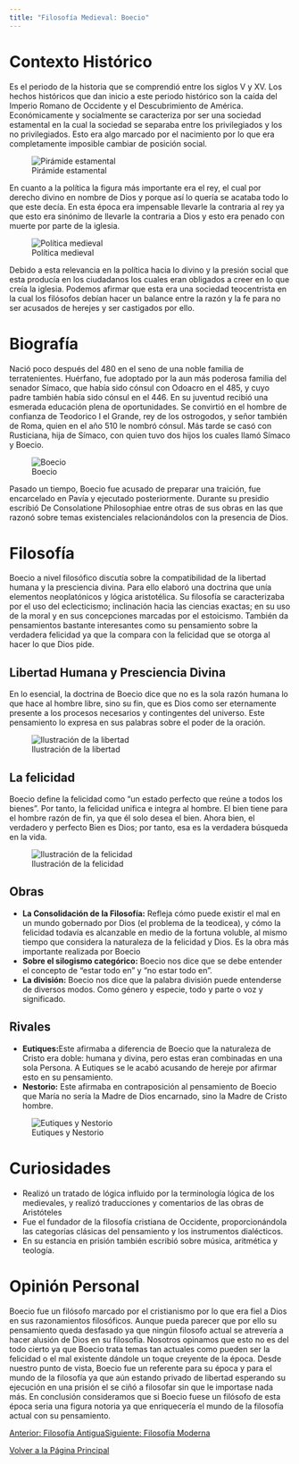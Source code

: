 ```yaml
---
title: "Filosofía Medieval: Boecio"
---
```

# Contexto Histórico
  Es el periodo de la historia que se comprendió entre los siglos V y XV. Los hechos históricos que dan inicio a este periodo histórico son la caída del Imperio Romano de Occidente y el Descubrimiento de América.
  Económicamente y socialmente se caracteriza por ser una sociedad estamental en la cual la sociedad se separaba entre los privilegiados y los no privilegiados. Esto era algo marcado por el nacimiento por lo que era completamente imposible cambiar de posición social. 

![Pirámide estamental](img/feu.jpg)

  En cuanto a la política la figura más importante era el rey, el cual por derecho divino en nombre de Dios y porque así lo quería se acataba todo lo que este decía. En esta época era impensable llevarle la contraria al rey ya que esto era sinónimo de llevarle la contraria a Dios y esto era penado con muerte por parte de la iglesia.

![Política medieval](img/V.jpeg)

  Debido a esta relevancia en la política hacia lo divino y la presión social que esta producía en los ciudadanos los cuales eran obligados a creer en lo que creía la iglesia. Podemos afirmar que esta era una sociedad teocentrista en la cual los filósofos debían hacer un balance entre la razón y la fe para no ser acusados de herejes y ser castigados por ello.

# Biografía
  Nació poco después del 480 en el seno de una noble familia de terratenientes. Huérfano, fue adoptado por la aun más poderosa familia del senador Símaco, que había sido cónsul con Odoacro en el 485, y cuyo padre también había sido cónsul en el 446. En su juventud recibió una esmerada educación plena de oportunidades. 
  Se convirtió en el hombre de confianza de Teodorico I el Grande, rey de los ostrogodos, y señor también de Roma, quien en el año 510 le nombró cónsul. Más tarde se casó con Rusticiana, hija de Símaco, con quien tuvo dos hijos los cuales llamó Símaco y Boecio.

 ![Boecio](img/boe.jpg)

  Pasado un tiempo, Boecio fue acusado de preparar una traición, fue encarcelado en Pavía y ejecutado posteriormente. Durante su presidio escribió De Consolatione Philosophiae entre otras de sus obras en las que razonó sobre temas existenciales relacionándolos con la presencia de Dios.

# Filosofía
  Boecio a nivel filosófico discutía sobre la compatibilidad de la libertad humana y la presciencia divina. Para ello elaboró una doctrina que unía elementos neoplatónicos y lógica aristotélica. Su filosofía se caracterizaba por el uso del eclecticismo; inclinación hacia las ciencias exactas; en su uso de la moral y en sus concepciones  marcadas por el estoicismo. También da pensamientos bastante interesantes como su pensamiento sobre la verdadera felicidad ya que la compara con la felicidad que se otorga al hacer lo que Dios pide.

## Libertad Humana y Presciencia Divina
 En lo esencial, la doctrina de Boecio dice que no es la sola razón humana lo que hace al hombre libre, sino su fin, que es Dios como ser eternamente presente a los procesos necesarios y contingentes del universo. Este pensamiento lo expresa en sus palabras sobre el poder de la oración.

![Ilustración de la libertad](img/lib.jpeg)

## La felicidad
  Boecio define la felicidad como “un estado perfecto que reúne a todos los bienes”. Por tanto, la felicidad unifica e integra al hombre. El bien tiene para el hombre razón de fin, ya que él solo desea el bien. Ahora bien, el verdadero y perfecto Bien es Dios; por tanto, esa es la verdadera búsqueda en la vida.

![Ilustración de la felicidad](img/psico.jpg)

## Obras

- **La Consolidación de la Filosofía:** Refleja cómo puede existir el mal en un mundo gobernado por Dios (el problema de la teodicea), y cómo la felicidad todavía es alcanzable en medio de la fortuna voluble, al mismo tiempo que considera la naturaleza de la felicidad y Dios. Es la obra más importante realizada por Boecio
- **Sobre el silogismo categórico:** Boecio nos dice que se debe entender el concepto de "estar todo en" y "no estar todo en".
- **La división:** Boecio nos dice que la palabra división puede entenderse de diversos modos. Como género y especie, todo y parte o voz y significado.

## Rivales
 
- **Eutiques:**Este afirmaba a diferencia de Boecio que la naturaleza de Cristo era doble: humana y divina, pero estas eran combinadas en una sola Persona. A Eutiques se le acabó acusando de hereje por afirmar esto en su pensamiento.
- **Nestorio:** Este afirmaba en contraposición al pensamiento de Boecio que María no sería la Madre de Dios encarnado, sino la Madre de Cristo hombre.

![Eutiques y Nestorio](img/nes.jpg)

# Curiosidades
- Realizó un tratado de lógica influido por la terminología lógica de los medievales, y realizó traducciones y comentarios de las obras de Aristóteles
- Fue el fundador de la filosofía cristiana de Occidente, proporcionándola las categorías clásicas del pensamiento y los instrumentos dialécticos.
- En su estancia en prisión también escribió sobre música, aritmética y teología.

# Opinión Personal
Boecio fue un filósofo marcado por el cristianismo por lo que era fiel a Dios en sus razonamientos filosóficos. Aunque pueda parecer que por ello su pensamiento queda desfasado ya que ningún filosofo actual se atrevería a hacer alusión de Dios en su filosofía. Nosotros opinamos que esto no es del todo cierto ya que Boecio trata temas tan actuales como pueden ser la felicidad o el mal existente dándole un toque creyente de la época.
Desde nuestro punto de vista, Boecio fue un referente para su época y para el mundo de la filosofía ya que aún estando privado de libertad esperando su ejecución en una prisión el se ciñó a filosofar sin que le importase nada más.
En conclusión consideramos que si Boecio fuese un filósofo de esta época seria una figura notoria ya que enriquecería el mundo de la filosofía actual con su pensamiento.

<div class="final">
<div>
<a role="button" class="btn btn-secondary" href="medieval.html" title="Redescubrir la escritura">Anterior: Filosofía Antigua</a><a role="button" class="btn btn-success" href="moderna.html" title="Descubrir América">Siguiente: Filosofía Moderna</a>
</div>

<a role="button" class="btn btn-primary" href="index.html" >Volver a la Página Principal</a>
</div>
